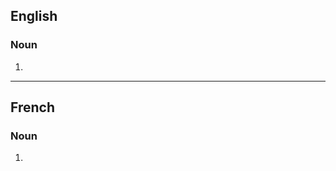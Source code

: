 ==English==

===Noun===
{{head|en|noun form}}

# {{plural of|en|contingent}}

----

==French==

===Noun===
{{head|fr|noun plural form|g=m}}

# {{plural of|fr|contingent}}